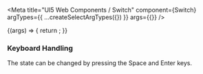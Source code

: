 

<Meta
  title="UI5 Web Components / Switch"
  component={Switch}
  argTypes={{
    ...createSelectArgTypes({})
  }}
  args={{}}
/>

<DocsHeader />

<Canvas>
  <Story name="Default">
    {(args) => {
      return <Switch {...args} />;
    }}
  </Story>
</Canvas>

<ArgsTable story="." />
<h3>Keyboard Handling</h3>
The state can be changed by pressing the Space and Enter keys.
